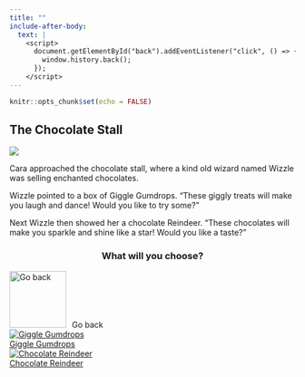 ```yaml
---
title: ""
include-after-body:
  text: |
    <script>
      document.getElementById("back").addEventListener("click", () => {
        window.history.back();
      });
    </script>
---
```


```r
knitr::opts_chunk$set(echo = FALSE)
```

:::::: {.scenario .column-screen}

:::: {.column-body .scenario-text}

## The Chocolate Stall

::::

::: {.column-body .scenario-image}

![](images/wizzle.png)

:::

:::: {.column-body .scenario-text}

Cara approached the chocolate stall, where a kind old wizard named Wizzle was selling enchanted chocolates.

Wizzle pointed to a box of Giggle Gumdrops. "These giggly treats will make you laugh and dance! Would you like to try some?"

Next Wizzle then showed her a chocolate Reindeer. "These chocolates will make you sparkle and shine like a star! Would you like a taste?"

::::

:::: {.column-body .scenario-image}
::: {style="text-align: center;"}
### What will you choose?
:::

  ```{=html}
<div class="container">

  <div id="back">
  <img src="images/back.png" alt="Go back" style="width: 100px; height: 100px; margin-right: 10px;">Go back
  </div>
  
  <div class="options">
  <div class="option">
  <a href="giggle-gumdrops.html"><img src="images/giggle-gumdrops.png" alt="Giggle Gumdrops"><div>Giggle Gumdrops</div></a>
  </div>
  
  <div class="option">
  <a href="chocolate-reindeer.html"><img src="images/chocolate-reindeer.png" alt="Chocolate Reindeer"><div>Chocolate Reindeer</div></a>
  </div>
  
  </div>
  ```

::::




::::::
